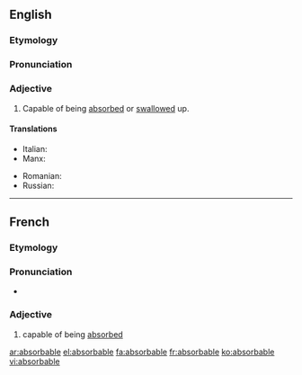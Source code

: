 ==English==

===Etymology===
{{suffix|absorb|able}}

===Pronunciation===
{{a|US}} {{IPA|/əb.ˈsɔɹb.ə.bəl/|/əb.ˈzɔɹb.ə.bəl/}}

===Adjective===
{{head|en|adjective}}

# Capable of being [[absorbed]] or [[swallow]]ed up.

====Translations====
{{trans-top|capable of being absorbed}}
* Italian: {{t|it|assorbibile}}
* Manx: {{t|gv|yn-sooit}}
{{trans-mid}}
* Romanian: {{t|ro|absorbibil|m|n}}
* Russian: {{t|ru|абсорбируемый|tr=absorbírujemyj|sc=Cyrl}}
{{trans-bottom}}

----

==French==

===Etymology===
{{suffix|absorber|able|lang=fr}}

===Pronunciation===
* {{IPA|/ap.sɔʁ.babl/|lang=fr}}

===Adjective===
{{fr-adj-mf}}

# capable of being [[absorb]]ed

[[ar:absorbable]]
[[el:absorbable]]
[[fa:absorbable]]
[[fr:absorbable]]
[[ko:absorbable]]
[[vi:absorbable]]